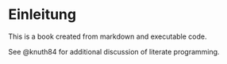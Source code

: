 # Einleitung

This is a book created from markdown and executable code.

See @knuth84 for additional discussion of literate programming.

